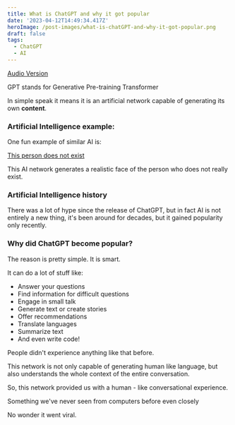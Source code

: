 ```yaml
---
title: What is ChatGPT and why it got popular
date: '2023-04-12T14:49:34.417Z'
heroImage: /post-images/what-is-chatGPT-and-why-it-got-popular.png
draft: false
tags:
  - ChatGPT
  - AI
---
```


[Audio Version](https://vocaroo.com/1axfMRhOlGr3)

GPT stands for Generative Pre-training Transformer

In simple speak it means it is an artificial network capable of generating its own **content**.

### Artificial Intelligence example:

One fun example of similar AI is:

[This person does not exist](https://this-person-does-not-exist.com/en)

This AI network generates a realistic face of the person who does not really exist.

### Artificial Intelligence history

There was a lot of hype since the release of ChatGPT, but in fact AI is not entirely a new thing, it's been around for decades, but it gained popularity only recently.

### Why did ChatGPT become popular?

The reason is pretty simple. It is smart.

It can do a lot of stuff like:

- Answer your questions
- Find information for difficult questions
- Engage in small talk
- Generate text or create stories
- Offer recommendations
- Translate languages
- Summarize text
- And even write code!

People didn't experience anything like that before.

This network is not only capable of generating human like language, but also understands the whole context of the entire conversation.

So, this network provided us with a human - like conversational experience.

Something we've never seen from computers before even closely

No wonder it went viral.
